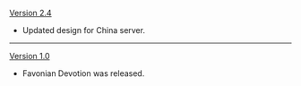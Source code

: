 {{Change History/Header}}
[[Version 2.4]]
* Updated design for China server.
----
[[Version 1.0]]
* Favonian Devotion was released.